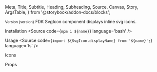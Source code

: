   Meta,
  Title,
  Subtitle,
  Heading,
  Subheading,
  Source,
  Canvas,
  Story,
  ArgsTable,
} from '@storybook/addon-docs/blocks';


<Meta title='Components/SvgIcon' />

<Title>SvgIcon</Title>
<Subtitle>
  <small>Version {version}</small>
</Subtitle>
<Subtitle>FDK SvgIcon component displays inline svg icons.</Subtitle>

<Heading>Installation</Heading>
<Source code={`npm i ${name}`} language='bash' />

<Heading>Usage</Heading>
<Source code={`import ${SvgIcon.displayName} from '${name}';`} language='ts' />

<Subheading>Icons</Subheading>

<Canvas>
  <Story name='applicationWindowStroke'>
    <SC.Container>
      <SvgIcon name='applicationWindowStroke' />
    </SC.Container>
  </Story>
  <Story name='arrowDownStroke'>
    <SC.Container>
      <SvgIcon name='arrowDownStroke' />
    </SC.Container>
  </Story>
  <Story name='arrowLeftStroke'>
    <SC.Container>
      <SvgIcon name='arrowLeftStroke' />
    </SC.Container>
  </Story>
  <Story name='arrowRightStroke'>
    <SC.Container>
      <SvgIcon name='arrowRightStroke' />
    </SC.Container>
  </Story>
  <Story name='arrowUpStroke'>
    <SC.Container>
      <SvgIcon name='arrowUpStroke' />
    </SC.Container>
  </Story>
  <Story name='bookBookmarkStroke'>
    <SC.Container>
      <SvgIcon name='bookBookmarkStroke' />
    </SC.Container>
  </Story>
  <Story name='buildingStroke'>
    <SC.Container>
      <SvgIcon name='buildingStroke' />
    </SC.Container>
  </Story>
  <Story name='calendarStroke'>
    <SC.Container>
      <SvgIcon name='calendarStroke' />
    </SC.Container>
  </Story>
  <Story name='caretDownStroke'>
    <SC.Container>
      <SvgIcon name='caretDownStroke' />
    </SC.Container>
  </Story>
  <Story name='checkStroke'>
    <SC.Container>
      <SvgIcon name='checkStroke' />
    </SC.Container>
  </Story>
  <Story name='chevronDoubleDownStroke'>
    <SC.Container>
      <SvgIcon name='chevronDoubleDownStroke' />
    </SC.Container>
  </Story>
  <Story name='chevronDoubleUpStroke'>
    <SC.Container>
      <SvgIcon name='chevronDoubleUpStroke' />
    </SC.Container>
  </Story>
  <Story name='chevronDownStroke'>
    <SC.Container>
      <SvgIcon name='chevronDownStroke' />
    </SC.Container>
  </Story>
  <Story name='chevronUpStroke'>
    <SC.Container>
      <SvgIcon name='chevronUpStroke' />
    </SC.Container>
  </Story>
  <Story name='circleCheckStroke'>
    <SC.Container>
      <SvgIcon name='circleCheckStroke' />
    </SC.Container>
  </Story>
  <Story name='circleExclamationPointStroke'>
    <SC.Container>
      <SvgIcon name='circleExclamationPointStroke' />
    </SC.Container>
  </Story>
  <Story name='circleMinusStroke'>
    <SC.Container>
      <SvgIcon name='circleMinusStroke' />
    </SC.Container>
  </Story>
  <Story name='circlePlusStroke'>
    <SC.Container>
      <SvgIcon name='circlePlusStroke' />
    </SC.Container>
  </Story>
  <Story name='clockStroke'>
    <SC.Container>
      <SvgIcon name='clockStroke' />
    </SC.Container>
  </Story>
  <Story name='crossStroke'>
    <SC.Container>
      <SvgIcon name='crossStroke' />
    </SC.Container>
  </Story>
  <Story name='documentClockStroke'>
    <SC.Container>
      <SvgIcon name='documentClockStroke' />
    </SC.Container>
  </Story>
  <Story name='documentFileStroke'>
    <SC.Container>
      <SvgIcon name='documentFileStroke' />
    </SC.Container>
  </Story>
  <Story name='envelopeClosedStroke'>
    <SC.Container>
      <SvgIcon name='envelopeClosedStroke' />
    </SC.Container>
  </Story>
  <Story name='fdkSpinner'>
    <SC.Container>
      <SvgIcon name='fdkSpinner' />
    </SC.Container>
  </Story>
  <Story name='flagTriangleStroke'>
    <SC.Container>
      <SvgIcon name='flagTriangleStroke' />
    </SC.Container>
  </Story>
  <Story name='folderClosedStroke'>
    <SC.Container>
      <SvgIcon name='folderClosedStroke' />
    </SC.Container>
  </Story>
  <Story name='gearStroke'>
    <SC.Container>
      <SvgIcon name='gearStroke' />
    </SC.Container>
  </Story>
  <Story name='globeGridStroke'>
    <SC.Container>
      <SvgIcon name='globeGridStroke' />
    </SC.Container>
  </Story>
  <Story name='hourGlassStroke'>
    <SC.Container>
      <SvgIcon name='hourGlassStroke' />
    </SC.Container>
  </Story>
  <Story name='infoModelStroke'>
    <SC.Container>
      <SvgIcon name='infoModelStroke' />
    </SC.Container>
  </Story>
  <Story name='laptopCursorStroke'>
    <SC.Container>
      <SvgIcon name='laptopCursorStroke' />
    </SC.Container>
  </Story>
  <Story name='linkExternalOutlineBold'>
    <SC.Container>
      <SvgIcon name='linkExternalOutlineBold' />
    </SC.Container>
  </Story>
  <Story name='linkExternalOutlineRegular'>
    <SC.Container>
      <SvgIcon name='linkExternalOutlineRegular' />
    </SC.Container>
  </Story>
  <Story name='listAscendingStroke'>
    <SC.Container>
      <SvgIcon name='listAscendingStroke' />
    </SC.Container>
  </Story>
  <Story name='listDescendingStroke'>
    <SC.Container>
      <SvgIcon name='listDescendingStroke' />
    </SC.Container>
  </Story>
  <Story name='listUnsortedStroke'>
    <SC.Container>
      <SvgIcon name='listUnsortedStroke' />
    </SC.Container>
  </Story>
  <Story name='lockLockedStroke'>
    <SC.Container>
      <SvgIcon name='lockLockedStroke' />
    </SC.Container>
  </Story>
  <Story name='lockOpenStroke'>
    <SC.Container>
      <SvgIcon name='lockOpenStroke' />
    </SC.Container>
  </Story>
  <Story name='lockSemiOpenStroke'>
    <SC.Container>
      <SvgIcon name='lockSemiOpenStroke' />
    </SC.Container>
  </Story>
  <Story name='magnifyingGlassStroke'>
    <SC.Container>
      <SvgIcon name='magnifyingGlassStroke' />
    </SC.Container>
  </Story>
  <Story name='mapPinStroke'>
    <SC.Container>
      <SvgIcon name='mapPinStroke' />
    </SC.Container>
  </Story>
  <Story name='pencilSlashStroke'>
    <SC.Container>
      <SvgIcon name='pencilSlashStroke' />
    </SC.Container>
  </Story>
  <Story name='pencilStroke'>
    <SC.Container>
      <SvgIcon name='pencilStroke' />
    </SC.Container>
  </Story>
  <Story name='plusStrokeInline'>
    <SC.Container>
      <SvgIcon name='plusStrokeInline' />
    </SC.Container>
  </Story>
  <Story name='pinLocationStroke'>
    <SC.Container>
      <SvgIcon name='pinLocationStroke' />
    </SC.Container>
  </Story>
  <Story name='semicheckedStroke'>
    <SC.Container>
      <SvgIcon name='semicheckedStroke' />
    </SC.Container>
  </Story>
  <Story name='shieldLockLockedStroke'>
    <SC.Container>
      <SvgIcon name='shieldLockLockedStroke' />
    </SC.Container>
  </Story>
  <Story name='smileyExcitedStroke'>
    <SC.Container>
      <SvgIcon name='smileyExcitedStroke' />
    </SC.Container>
  </Story>
  <Story name='smileyHappyStroke'>
    <SC.Container>
      <SvgIcon name='smileyHappyStroke' />
    </SC.Container>
  </Story>
  <Story name='smileyNeutralStroke'>
    <SC.Container>
      <SvgIcon name='smileyNeutralStroke' />
    </SC.Container>
  </Story>
  <Story name='smileySadStroke'>
    <SC.Container>
      <SvgIcon name='smileySadStroke' />
    </SC.Container>
  </Story>
  <Story name='speakBubbleLettersStroke'>
    <SC.Container>
      <SvgIcon name='speakBubbleLettersStroke' />
    </SC.Container>
  </Story>
  <Story name='squareInfoStroke'>
    <SC.Container>
      <SvgIcon name='squareInfoStroke' />
    </SC.Container>
  </Story>
  <Story name='squareThreeStroke'>
    <SC.Container>
      <SvgIcon name='squareThreeStroke' />
    </SC.Container>
  </Story>
  <Story name='starStroke'>
    <SC.Container>
      <SvgIcon name='starStroke' />
    </SC.Container>
  </Story>
  <Story name='tagStroke'>
    <SC.Container>
      <SvgIcon name='tagStroke' />
    </SC.Container>
  </Story>
  <Story name='telephoneAnalogStroke'>
    <SC.Container>
      <SvgIcon name='telephoneAnalogStroke' />
    </SC.Container>
  </Story>
  <Story name='triangleExclamationPointStroke'>
    <SC.Container>
      <SvgIcon name='triangleExclamationPointStroke' />
    </SC.Container>
  </Story>
</Canvas>

<Heading>Props</Heading>
<ArgsTable of={SvgIcon} />
